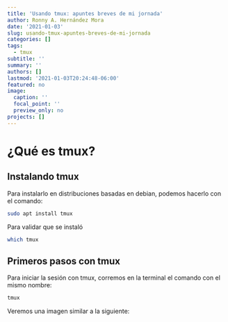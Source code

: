 ```yaml
---
title: 'Usando tmux: apuntes breves de mi jornada'
author: Ronny A. Hernández Mora
date: '2021-01-03'
slug: usando-tmux-apuntes-breves-de-mi-jornada
categories: []
tags:
  - tmux
subtitle: ''
summary: ''
authors: []
lastmod: '2021-01-03T20:24:48-06:00'
featured: no
image:
  caption: ''
  focal_point: ''
  preview_only: no
projects: []
---
```


# ¿Qué es tmux?


## Instalando tmux

Para instalarlo en distribuciones basadas en debian, podemos hacerlo con el
comando: 

```bash
sudo apt install tmux
```

Para validar que se instaló

```bash
which tmux
```

## Primeros pasos con tmux

Para iniciar la sesión con tmux, corremos en la terminal el comando con el
mismo nombre:
```bash
tmux
```

Veremos una imagen similar a la siguiente:




```bash

```

```bash

```

```bash

```

```bash

```


